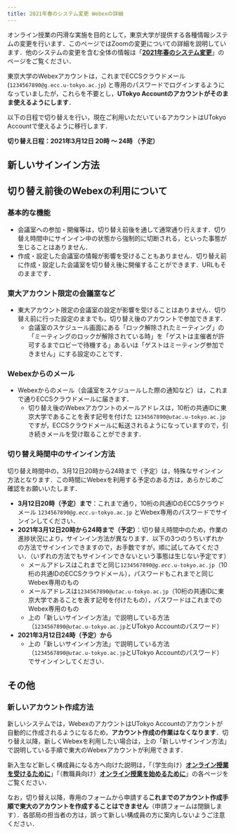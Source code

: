 ```yaml
---
title: 2021年春のシステム変更 Webexの詳細
---
```


オンライン授業の円滑な実施を目的として，東京大学が提供する各種情報システムの変更を行います．このページではZoomの変更についての詳細を説明しています．他のシステムの変更を含む全体の情報は「**[2021年春のシステム変更](/change2021s/)**」のページをご覧ください．

東京大学のWebexアカウントは，これまでECCSクラウドメール (`1234567890@g.ecc.u-tokyo.ac.jp`) と専用のパスワードでログインするようになっていましたが，これらを不要とし，**UTokyo Accountのアカウントがそのまま使えるようにします**．

以下の日程で切り替えを行い，現在ご利用いただいているアカウントはUTokyo Accountで使えるように移行します．

**切り替え日程：2021年3月12日 20時 ～ 24時 （予定）**

## 新しいサインイン方法

<WebexSignIn />

## 切り替え前後のWebexの利用について

### 基本的な機能

- 会議室への参加・開催等は，切り替え前後を通して通常通り行えます．切り替え時間中にサインイン中の状態から強制的に切断される，といった事態が生じることはありません．
- 作成・設定した会議室の情報が影響を受けることもありません．切り替え前に作成・設定した会議室を切り替え後に開催することができます．URLもそのままです．

### 東大アカウント限定の会議室など

- 東大アカウント限定の会議室の設定が影響を受けることはありません．切り替え前に行った設定のままでも，切り替え後のアカウントで参加できます．
    - 会議室のスケジュール画面にある「ロック解除されたミーティング」の「ミーティングのロックが解除されている時」を「ゲストは主催者が許可するまでロビーで待機する」あるいは「ゲストはミーティング参加できません」にする設定のことです．

### Webexからのメール

- Webexからのメール（会議室をスケジュールした際の通知など）は，これまで通りECCSクラウドメールに届きます．
    - 切り替え後のWebexアカウントのメールアドレスは，10桁の共通IDに東京大学であることを表す記号を付けた <code>1234567890@<em>utac</em>.u-tokyo.ac.jp</code> ですが，ECCSクラウドメールに転送されるようになっていますので，引き続きメールを受け取ることができます．

### 切り替え時間中のサインイン方法

切り替え時間中の，3月12日20時から24時まで（予定）は，特殊なサインイン方法となります．この時間にWebexを利用する予定のある方は，あらかじめご確認をお願いいたします．

- **3月12日20時（予定）まで**：これまで通り，10桁の共通IDのECCSクラウドメール <code>1234567890@<em>g.ecc</em>.u-tokyo.ac.jp</code> とWebex専用のパスワードでサインインしてください．
- **2021年3月12日20時から24時まで（予定）**：切り替え時間中のため，作業の進捗状況により，サインイン方法が異なります．以下の3つのうちいずれかの方法でサインインできますので，お手数ですが，順に試してみてください．（いずれの方法でもサインインできないという事態は生じない予定です）
    - メールアドレスはこれまでと同じ<code>1234567890@<em>g.ecc</em>.u-tokyo.ac.jp</code>（10桁の共通IDのECCSクラウドメール），パスワードもこれまでと同じWebex専用のもの
    - メールアドレスは<code>1234567890@<em>utac</em>.u-tokyo.ac.jp</code>（10桁の共通IDに東京大学であることを表す記号を付けたもの），パスワードはこれまでのWebex専用のもの
    - 上の「新しいサインイン方法」で説明している方法（<code>1234567890@<em>utac</em>.u-tokyo.ac.jp</code>とUTokyo Accountのパスワード）
- **2021年3月12日24時（予定）から**
    - 上の「新しいサインイン方法」で説明している方法（<code>1234567890@<em>utac</em>.u-tokyo.ac.jp</code>とUTokyo Accountのパスワード）でサインインしてください．

## その他

### 新しいアカウント作成方法

新しいシステムでは，WebexのアカウントはUTokyo Accountのアカウントが自動的に作成されるようになるため，**アカウント作成の作業はなくなります**．切り替え以降，新しくWebexを利用したい場合は，上の「新しいサインイン方法」で説明している手順で東大のWebexアカウントが利用できます．

新入生など新しく構成員になる方へ向けた説明は，「（学生向け）**[オンライン授業を受けるために](/oc/)**」「（教職員向け）**[オンライン授業を始めるために](/faculty_members/)**」の各ページをご覧ください．

なお，切り替え以降，専用のフォームから申請する**これまでのアカウント作成手順で東大のアカウントを作成することはできません**（申請フォームは閉鎖します）．各部局の担当者の方は，誤って新しい構成員の方に案内しないようご注意ください．
